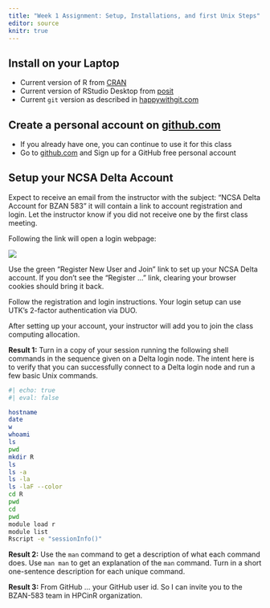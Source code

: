 ```yaml
---
title: "Week 1 Assignment: Setup, Installations, and first Unix Steps"
editor: source
knitr: true
---
```


## Install on your Laptop

* Current version of R from [CRAN](https://cran.r-project.org/)  
* Current version of RStudio Desktop from [posit](https://posit.co/downloads/)  
* Current `git` version as described in [happywithgit.com](https://happygitwithr.com/install-git.html)  

## Create a personal account on [github.com](github.com)  

* If you already have one, you can continue to use it for this class
* Go to [github.com](github.com) and Sign up for a GitHub free personal account


## Setup your NCSA Delta Account

<!--
Instructor notes for adding Delta users to allocated project:  
See "Adding account holders to a group or project" on [Delta Webpage](https://wiki.ncsa.illinois.edu/display/USSPPRT/NCSA+Allocation+and+Account+Management) for general directions.

Specifically, see "Inviting new people to your project" for information on inviting persons who do not have an NCSA account.
-->

Expect to receive an email from the instructor with the subject: "NCSA Delta Account for BZAN 583" it will contain a link to account registration and login. Let the instructor know if you did not receive one by the first class meeting.

Following the link will open a login webpage:

  ![](/pics/login/ncsa.png)

Use the green "Register New User and Join" link to set up your NCSA Delta account. If you don't see the "Register ..." link, clearing your browser cookies should bring it back.

Follow the registration and login instructions. Your login setup can use UTK's 2-factor authentication via DUO. 

After setting up your account, your instructor will add you to join the class computing allocation. 

**Result 1:** Turn in a copy of your session running the following shell commands in the sequence given on a Delta login node.  The intent here is to verify that you can successfully connect to a Delta login node and run a few basic Unix commands.

```bash
#| echo: true
#| eval: false

hostname
date
w
whoami
ls
pwd
mkdir R
ls
ls -a
ls -la
ls -laF --color
cd R
pwd
cd
pwd
module load r
module list
Rscript -e "sessionInfo()"
```
**Result 2:** Use the `man` command to get a description of what each command does. Use `man man` to get an explanation of the `man` command. Turn in a short one-sentence description for each unique command. 

**Result 3:** From GitHub ... your GitHub user id. So I can invite you to the 
BZAN-583 team in HPCinR organization.
